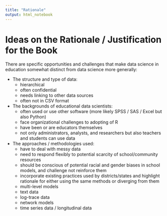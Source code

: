 ```yaml
---
title: "Rationale"
output: html_notebook
---
```


# Ideas on the Rationale / Justification for the Book

There are specific opportunities and challenges that make data science in education somewhat distinct from data science more generally:

- The structure and type of data:
    - hierarchical
    - often confidential
    - needs linking to other data sources
    - often not in CSV format
    
- The backgrounds of educational data scientists:
    - often used or use other software (more likely SPSS / SAS / Excel but also Python)
    - face organizational challenges to adopting of R
    - have been or are educators themselves 
    - not only administrators, analysts, and researchers but also teachers and students can use data
    
- The approaches / methodologies used:
    - have to deal with messy data
    - need to respond flexibly to potential scarcity of school/community resources
    - should be conscious of potential racial and gender biases in school models, and challenge not reinforce them
    - incorporate existing practices used by districts/states and highlight rationale for either using the same methods or diverging from them
    - multi-level models
    - text data
    - log-trace data
    - network models
    - time series data / longitudinal data
